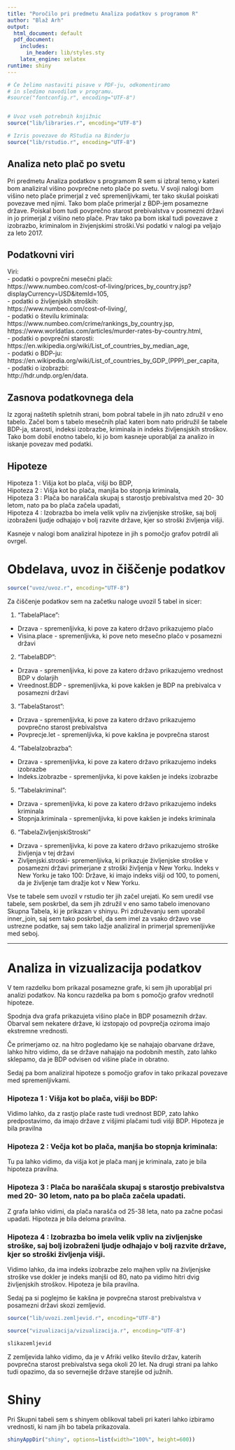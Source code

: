 ---
title: "Poročilo pri predmetu Analiza podatkov s programom R"
author: "Blaž Arh"
output:
  html_document: default
  pdf_document:
    includes:
      in_header: lib/styles.sty
    latex_engine: xelatex
runtime: shiny
---

```{r setup, echo=FALSE, results='hide', message=FALSE, warning=FALSE}
# Če želimo nastaviti pisave v PDF-ju, odkomentiramo
# in sledimo navodilom v programu.
#source("fontconfig.r", encoding="UTF-8")


# Uvoz vseh potrebnih knjižnic
source("lib/libraries.r", encoding="UTF-8")
```

```{r rstudio, echo=FALSE, results='asis'}
# Izris povezave do RStudia na Binderju
source("lib/rstudio.r", encoding="UTF-8")
```

##  Analiza neto plač po svetu

Pri predmetu Analiza podatkov s programom R sem si izbral temo,v kateri bom analiziral višino
povprečne neto plače po svetu. V svoji nalogi bom višino neto plače primerjal z več spremenljivkami, ter tako skušal poiskati povezave med njimi. Tako bom plače primerjal z BDP-jem posamezne države. Poiskal bom tudi povprečno starost prebivalstva v posmezni državi in jo primerjal z višino neto plače. Prav tako pa bom iskal tudi povezave z izobrazbo, kriminalom in živjenjskimi stroški.Vsi podatki v nalogi pa veljajo za leto 2017.
  

## Podatkovni viri

Viri:      
  - podatki o povprečni mesečni plači:      
      https://www.numbeo.com/cost-of-living/prices_by_country.jsp?displayCurrency=USD&itemId=105,     
  - podatki o življenjskih stroških:  
      https://www.numbeo.com/cost-of-living/,     
  - podatki o številu kriminala:  
      https://www.numbeo.com/crime/rankings_by_country.jsp,     
      https://www.worldatlas.com/articles/murder-rates-by-country.html,     
  - podatki o povprečni starosti:    
      https://en.wikipedia.org/wiki/List_of_countries_by_median_age,       
  - podatki o BDP-ju:    
      https://en.wikipedia.org/wiki/List_of_countries_by_GDP_(PPP)_per_capita,       
  - podatki o izobrazbi:    
      http://hdr.undp.org/en/data.    
      
## Zasnova podatkovnega dela

Iz zgoraj naštetih spletnih strani, bom pobral tabele in jih nato združil v eno tabelo. Začel bom s tabelo mesečnih plač kateri bom nato pridružil še tabele BDP-ja, starosti, indeksi izobrazbe, kriminala in indeks življensjskih stroškov. Tako bom dobil enotno tabelo, ki jo bom kasneje uporabljal za analizo in iskanje povezav med podatki.

## Hipoteze

Hipoteza 1 : Višja kot bo plača, višji bo BDP,  
Hipoteza 2 : Višja kot bo plača, manjša bo stopnja kriminala,  
Hipoteza 3 : Plača bo naraščala skupaj s starostjo prebivalstva med 20- 30 letom, nato pa bo plača začela upadati,    
Hipoteza 4 : Izobrazba bo imela velik vpliv na zivljenjske stroške, saj bolj izobraženi ljudje odhajajo v bolj razvite države, kjer so stroški življenja višji.  

Kasneje v nalogi bom analiziral hipoteze in jih s pomočjo grafov potrdil ali ovrgel.

# Obdelava, uvoz in čiščenje podatkov

```{r,echo=FALSE, results='hide', message=FALSE, warning=FALSE}
source("uvoz/uvoz.r", encoding="UTF-8")
```

Za čiščenje podatkov sem na začetku naloge uvozil 5 tabel in sicer:  

1. "TabelaPlace":
 - Drzava - spremenljivka, ki pove za katero državo prikazujemo plačo
 - Visina.place - spremenljivka, ki pove neto mesečno plačo v posamezni državi

2. "TabelaBDP":
 - Drzava - spremenljivka,  ki pove za katero državo prikazujemo vrednost BDP v dolarjih
 - Vreednost.BDP - spremenljivka, ki pove kakšen je BDP na prebivalca v posamezni državi
 
3. "TabelaStarost":
 - Drzava - spremenljivka,  ki pove za katero državo prikazujemo povprečno starost prebivalstva
 - Povprecje.let - spremenljivka, ki pove kakšna je povprečna starost
 
4. "TabelaIzobrazba":
 - Drzava - spremenljivka,  ki pove za katero državo prikazujemo indeks izobrazbe
 - Indeks.izobrazbe - spremenljivka, ki pove kakšen je indeks izobrazbe
 
5. "Tabelakriminal":
 - Drzava - spremenljivka,  ki pove za katero državo prikazujemo indeks kriminala
 - Stopnja.kriminala - spremenljivka, ki pove kakšen je indeks kriminala
 
6. "TabelaZivljenjskiStroski"
 - Drzava - spremenljivka,  ki pove za katero državo prikazujemo stroške življenja v tej državi
 - Zivljenjski.stroski- spremenljivka, ki prikazuje življenjske stroške v posamezni državi primerjane z stroški življenja v New Yorku. Indeks v New Yorku je tako 100: Države, ki imajo indeks višji od 100, to pomeni, da je življenje tam dražje kot v New Yorku.
 
Vse te tabele sem uvozil v rstudio ter jih začel urejati. Ko sem uredil vse tabele, sem poskrbel, da sem jih združil v eno samo tabelo imenovano Skupna Tabela, ki je prikazan v shinyu. Pri združevanju sem uporabil inner_join, saj sem tako poskrbel, da sem imel za vsako državo vse ustrezne podatke, saj sem tako lažje analiziral in primerjal spremenljivke med seboj.

***

# Analiza in vizualizacija podatkov

V tem razdelku bom prikazal posamezne grafe, ki sem jih uporabljal pri analizi podatkov. Na koncu razdelka pa bom s pomočjo grafov vrednotil hipoteze.

Spodnja dva grafa prikazujeta višino plače in BDP posameznih držav. Obarval sem nekatere države, ki izstopajo od povprečja oziroma imajo ekstremne vrednosti.

Če primerjamo oz. na hitro pogledamo kje se nahajajo obarvane države, lahko hitro vidimo, da se države nahajajo na podobnih mestih, zato lahko sklepamo, da je BDP odvisen od višine plače in obratno.

Sedaj pa bom analiziral hipoteze s pomočjo grafov in tako prikazal povezave med spremenljivkami.

### Hipoteza 1 : Višja kot bo plača, višji bo BDP:

Vidimo lahko, da z rastjo plače raste tudi vrednost BDP, zato lahko predpostavimo, da imajo države z višjimi plačami tudi višji BDP. Hipoteza je bila pravilna

### Hipoteza 2 : Večja kot bo plača, manjša bo stopnja kriminala:


Tu pa lahko vidimo, da višja kot je plača manj je kriminala, zato je bila hipoteza pravilna.

### Hipoteza 3 : Plača bo naraščala skupaj s starostjo prebivalstva med 20- 30 letom, nato pa bo plača začela upadati.


Z grafa lahko vidimi, da plača narašča od 25-38 leta, nato pa začne počasi upadati. Hipoteza je bila deloma pravilna.

### Hipoteza 4 : Izobrazba bo imela velik vpliv na zivljenjske stroške, saj bolj izobraženi ljudje odhajajo v bolj razvite države, kjer so stroški življenja višji.

Vidimo lahko, da ima indeks izobrazbe zelo majhen vpliv na življenjske stroške vse dokler je indeks manjši od 80, nato pa vidimo hitri dvig življenjskih stroškov. Hipoteza je bila pravilna.


Sedaj pa si poglejmo še kakšna je povprečna starost prebivalstva v posamezni državi skozi zemljevid.  

```{r,echo=FALSE, results='hide', message=FALSE, warning=FALSE}
source("lib/uvozi.zemljevid.r", encoding="UTF-8")

```

```{r,echo=FALSE, results='hide', message=FALSE, warning=FALSE}
source("vizualizacija/vizualizacija.r", encoding="UTF-8")

slikazemljevid
```

Z zemljevida lahko vidimo, da je v Afriki veliko število držav, katerih povprečna starost prebivalstva sega okoli 20 let. Na drugi strani pa lahko tudi opazimo, da so severnejše države starejše od južnih. 

# Shiny

Pri Skupni tabeli sem s shinyem oblikoval tabeli pri kateri lahko izbiramo vrednosti, ki nam jih bo tabela prikazovala.

```{r shiny, echo = FALSE, warning=FALSE}
shinyAppDir("shiny", options=list(width="100%", height=600))
```





